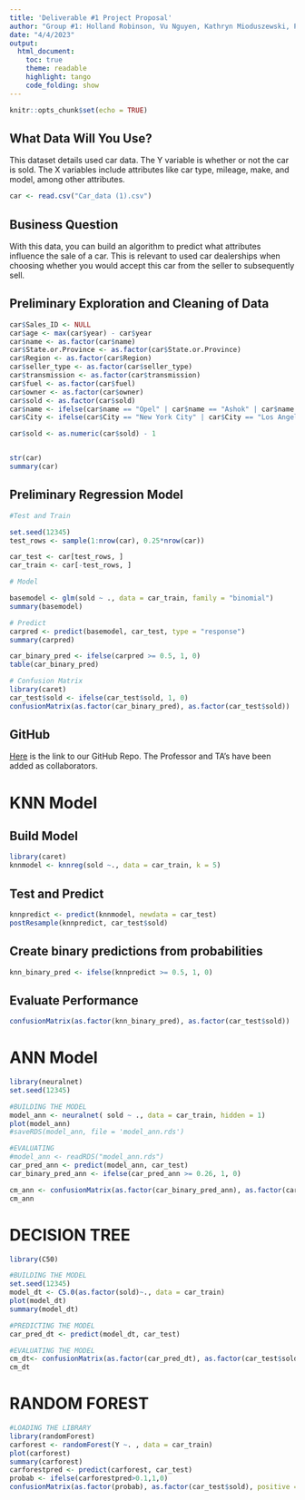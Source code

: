 ```yaml
---
title: 'Deliverable #1 Project Proposal'
author: "Group #1: Holland Robinson, Vu Nguyen, Kathryn Mioduszewski, Pranav Patil, Sreechandana Anumolu, Yash Ghate"
date: "4/4/2023"
output: 
  html_document:
    toc: true
    theme: readable
    highlight: tango
    code_folding: show
---
```


```r
knitr::opts_chunk$set(echo = TRUE)
```

## What Data Will You Use?
This dataset details used car data. The Y variable is whether or not the car is sold. The X variables include attributes like car type, mileage, make, and model, among other attributes.
```r
car <- read.csv("Car_data (1).csv")
```

## Business Question
With this data, you can build an algorithm to predict what attributes influence the sale of a car. This is relevant to used car dealerships when choosing whether you would accept this car from the seller to subsequently sell. 

## Preliminary Exploration and Cleaning of Data
```r
car$Sales_ID <- NULL
car$age <- max(car$year) - car$year
car$name <- as.factor(car$name)
car$State.or.Province <- as.factor(car$State.or.Province)
car$Region <- as.factor(car$Region)
car$seller_type <- as.factor(car$seller_type)
car$transmission <- as.factor(car$transmission)
car$fuel <- as.factor(car$fuel)
car$owner <- as.factor(car$owner)
car$sold <- as.factor(car$sold)
car$name <- ifelse(car$name == "Opel" | car$name == "Ashok" | car$name == "MG" | car$name == "Daewoo" | car$name == "Kia" | car$name == "Ambassador" | car$name == "Isuzu" | car$name == "Land" | car$name == "Force" , "Other", car$name)
car$City <- ifelse(car$City == "New York City" | car$City == "Los Angeles" | car$City == "Seattle" | car$City == "Chicago" | car$City == "Boston" | car$City == "Washington" | car$City == "Philadelphia" | car$City == "Charlotte" | car$City == "Miami" | car$City == "Detroit"  , car$City, "Other")

car$sold <- as.numeric(car$sold) - 1


str(car)
summary(car)
```

## Preliminary Regression Model
```r
#Test and Train

set.seed(12345)
test_rows <- sample(1:nrow(car), 0.25*nrow(car))

car_test <- car[test_rows, ]
car_train <- car[-test_rows, ]

# Model

basemodel <- glm(sold ~ ., data = car_train, family = "binomial")
summary(basemodel)

# Predict
carpred <- predict(basemodel, car_test, type = "response")
summary(carpred)

car_binary_pred <- ifelse(carpred >= 0.5, 1, 0)
table(car_binary_pred)

# Confusion Matrix
library(caret)
car_test$sold <- ifelse(car_test$sold, 1, 0)
confusionMatrix(as.factor(car_binary_pred), as.factor(car_test$sold))
```

## GitHub

[Here](https://github.com/Hmrobinson/to628-group1project) is the link to our GitHub Repo. The Professor and TA's have been added as collaborators. 


# KNN Model

## Build Model

```r
library(caret)
knnmodel <- knnreg(sold ~., data = car_train, k = 5)
```

## Test and Predict

```r
knnpredict <- predict(knnmodel, newdata = car_test)
postResample(knnpredict, car_test$sold)
```


## Create binary predictions from probabilities
```r
knn_binary_pred <- ifelse(knnpredict >= 0.5, 1, 0)
```

## Evaluate Performance

```r
confusionMatrix(as.factor(knn_binary_pred), as.factor(car_test$sold))
```


# ANN Model
```r
library(neuralnet)
set.seed(12345)

#BUILDING THE MODEL
model_ann <- neuralnet( sold ~ ., data = car_train, hidden = 1) 
plot(model_ann)
#saveRDS(model_ann, file = 'model_ann.rds')

#EVALUATING 
#model_ann <- readRDS("model_ann.rds")
car_pred_ann <- predict(model_ann, car_test)
car_binary_pred_ann <- ifelse(car_pred_ann >= 0.26, 1, 0)

cm_ann <- confusionMatrix(as.factor(car_binary_pred_ann), as.factor(car_test$sold), positive="1")
cm_ann
```

# DECISION TREE
```r
library(C50)

#BUILDING THE MODEL
set.seed(12345)
model_dt <- C5.0(as.factor(sold)~., data = car_train)
plot(model_dt)
summary(model_dt)

#PREDICTING THE MODEL
car_pred_dt <- predict(model_dt, car_test)

#EVALUATING THE MODEL
cm_dt<- confusionMatrix(as.factor(car_pred_dt), as.factor(car_test$sold), positive = "1")
cm_dt
```

# RANDOM FOREST
```r
#LOADING THE LIBRARY
library(randomForest)
carforest <- randomForest(Y ~. , data = car_train)
plot(carforest)
summary(carforest)
carforestpred <- predict(carforest, car_test)
probab <- ifelse(carforestpred>0.1,1,0)
confusionMatrix(as.factor(probab), as.factor(car_test$sold), positive = "1")

```

